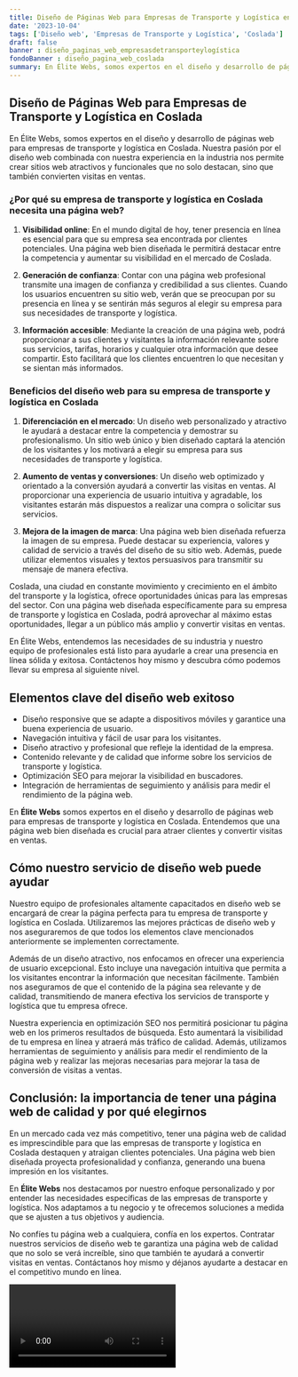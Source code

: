 ```yaml
---
title: Diseño de Páginas Web para Empresas de Transporte y Logística en Coslada
date: '2023-10-04'
tags: ['Diseño web', 'Empresas de Transporte y Logística', 'Coslada']
draft: false
banner : diseño_paginas_web_empresasdetransporteylogística
fondoBanner : diseño_pagina_web_coslada
summary: En Élite Webs, somos expertos en el diseño y desarrollo de páginas web para empresas de transporte y logística en Coslada. Nuestra pasión por el diseño web combinada con nuestra experiencia en la industria nos permite crear sitios web atractivos y funcionales que no solo destacan, sino que también convierten visitas en ventas.
---
```


## Diseño de Páginas Web para Empresas de Transporte y Logística en Coslada

En Élite Webs, somos expertos en el diseño y desarrollo de páginas web para empresas de transporte y logística en Coslada. Nuestra pasión por el diseño web combinada con nuestra experiencia en la industria nos permite crear sitios web atractivos y funcionales que no solo destacan, sino que también convierten visitas en ventas.

### ¿Por qué su empresa de transporte y logística en Coslada necesita una página web?

1. **Visibilidad online**: En el mundo digital de hoy, tener presencia en línea es esencial para que su empresa sea encontrada por clientes potenciales. Una página web bien diseñada le permitirá destacar entre la competencia y aumentar su visibilidad en el mercado de Coslada.

2. **Generación de confianza**: Contar con una página web profesional transmite una imagen de confianza y credibilidad a sus clientes. Cuando los usuarios encuentren su sitio web, verán que se preocupan por su presencia en línea y se sentirán más seguros al elegir su empresa para sus necesidades de transporte y logística.

3. **Información accesible**: Mediante la creación de una página web, podrá proporcionar a sus clientes y visitantes la información relevante sobre sus servicios, tarifas, horarios y cualquier otra información que desee compartir. Esto facilitará que los clientes encuentren lo que necesitan y se sientan más informados.

### Beneficios del diseño web para su empresa de transporte y logística en Coslada

1. **Diferenciación en el mercado**: Un diseño web personalizado y atractivo le ayudará a destacar entre la competencia y demostrar su profesionalismo. Un sitio web único y bien diseñado captará la atención de los visitantes y los motivará a elegir su empresa para sus necesidades de transporte y logística.

2. **Aumento de ventas y conversiones**: Un diseño web optimizado y orientado a la conversión ayudará a convertir las visitas en ventas. Al proporcionar una experiencia de usuario intuitiva y agradable, los visitantes estarán más dispuestos a realizar una compra o solicitar sus servicios.

3. **Mejora de la imagen de marca**: Una página web bien diseñada refuerza la imagen de su empresa. Puede destacar su experiencia, valores y calidad de servicio a través del diseño de su sitio web. Además, puede utilizar elementos visuales y textos persuasivos para transmitir su mensaje de manera efectiva.

Coslada, una ciudad en constante movimiento y crecimiento en el ámbito del transporte y la logística, ofrece oportunidades únicas para las empresas del sector. Con una página web diseñada específicamente para su empresa de transporte y logística en Coslada, podrá aprovechar al máximo estas oportunidades, llegar a un público más amplio y convertir visitas en ventas.

En Élite Webs, entendemos las necesidades de su industria y nuestro equipo de profesionales está listo para ayudarle a crear una presencia en línea sólida y exitosa. Contáctenos hoy mismo y descubra cómo podemos llevar su empresa al siguiente nivel.

<GifSeo />

<Cta />

## Elementos clave del diseño web exitoso

- Diseño responsive que se adapte a dispositivos móviles y garantice una buena experiencia de usuario.
- Navegación intuitiva y fácil de usar para los visitantes.
- Diseño atractivo y profesional que refleje la identidad de la empresa.
- Contenido relevante y de calidad que informe sobre los servicios de transporte y logística.
- Optimización SEO para mejorar la visibilidad en buscadores.
- Integración de herramientas de seguimiento y análisis para medir el rendimiento de la página web.

En **Élite Webs** somos expertos en el diseño y desarrollo de páginas web para empresas de transporte y logística en Coslada. Entendemos que una página web bien diseñada es crucial para atraer clientes y convertir visitas en ventas.

## Cómo nuestro servicio de diseño web puede ayudar

Nuestro equipo de profesionales altamente capacitados en diseño web se encargará de crear la página perfecta para tu empresa de transporte y logística en Coslada. Utilizaremos las mejores prácticas de diseño web y nos aseguraremos de que todos los elementos clave mencionados anteriormente se implementen correctamente.

Además de un diseño atractivo, nos enfocamos en ofrecer una experiencia de usuario excepcional. Esto incluye una navegación intuitiva que permita a los visitantes encontrar la información que necesitan fácilmente. También nos aseguramos de que el contenido de la página sea relevante y de calidad, transmitiendo de manera efectiva los servicios de transporte y logística que tu empresa ofrece.

Nuestra experiencia en optimización SEO nos permitirá posicionar tu página web en los primeros resultados de búsqueda. Esto aumentará la visibilidad de tu empresa en línea y atraerá más tráfico de calidad. Además, utilizamos herramientas de seguimiento y análisis para medir el rendimiento de la página web y realizar las mejoras necesarias para mejorar la tasa de conversión de visitas a ventas.

## Conclusión: la importancia de tener una página web de calidad y por qué elegirnos

En un mercado cada vez más competitivo, tener una página web de calidad es imprescindible para que las empresas de transporte y logística en Coslada destaquen y atraigan clientes potenciales. Una página web bien diseñada proyecta profesionalidad y confianza, generando una buena impresión en los visitantes.

En **Élite Webs** nos destacamos por nuestro enfoque personalizado y por entender las necesidades específicas de las empresas de transporte y logística. Nos adaptamos a tu negocio y te ofrecemos soluciones a medida que se ajusten a tus objetivos y audiencia.

No confíes tu página web a cualquiera, confía en los expertos. Contratar nuestros servicios de diseño web te garantiza una página web de calidad que no solo se verá increíble, sino que también te ayudará a convertir visitas en ventas. Contáctanos hoy mismo y déjanos ayudarte a destacar en el competitivo mundo en línea.

<Video />

<CtaBot job='Empresas de Transporte y Logística' city='Coslada'/>

<Gmaps query='Coslada+españa+maps' />